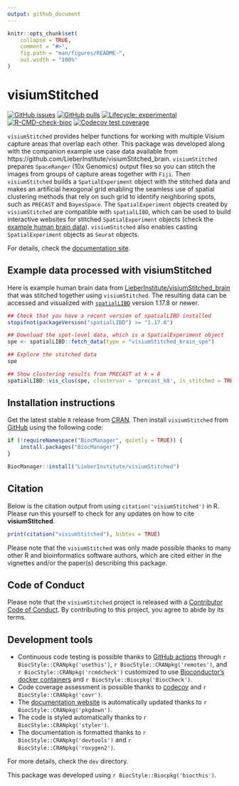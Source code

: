 ```yaml
---
output: github_document
---
```


<!-- README.md is generated from README.Rmd. Please edit that file -->

```r
knitr::opts_chunk$set(
    collapse = TRUE,
    comment = "#>",
    fig.path = "man/figures/README-",
    out.width = "100%"
)
```

# visiumStitched

<!-- badges: start -->
[![GitHub issues](https://img.shields.io/github/issues/LieberInstitute/visiumStitched)](https://github.com/LieberInstitute/visiumStitched/issues)
[![GitHub pulls](https://img.shields.io/github/issues-pr/LieberInstitute/visiumStitched)](https://github.com/LieberInstitute/visiumStitched/pulls)
[![Lifecycle: experimental](https://img.shields.io/badge/lifecycle-experimental-orange.svg)](https://lifecycle.r-lib.org/articles/stages.html#experimental)
[![R-CMD-check-bioc](https://github.com/LieberInstitute/visiumStitched/actions/workflows/check-bioc.yml/badge.svg)](https://github.com/LieberInstitute/visiumStitched/actions/workflows/check-bioc.yml)
[![Codecov test coverage](https://codecov.io/gh/LieberInstitute/visiumStitched/branch/devel/graph/badge.svg)](https://app.codecov.io/gh/LieberInstitute/visiumStitched?branch=devel)
<!-- badges: end -->

`visiumStitched` provides helper functions for working with	multiple Visium capture areas that overlap each other. This package was developed along with the companion example use case data available from https://github.com/LieberInstitute/visiumStitched_brain. `visiumStitched` prepares `SpaceRanger` (10x Genomics) output files so you can stitch the images from groups of capture areas together with `Fiji`. Then `visiumStitched` builds a `SpatialExperiment` object with the stitched data and makes an artificial hexogonal grid enabling the seamless use of spatial clustering methods that rely on such grid to identify neighboring spots, such as `PRECAST` and `BayesSpace`. The `SpatialExperiment` objects created by `visiumStitched` are compatible with `spatialLIBD`, which can be used to build interactive websites for stitched `SpatialExperiment` objects (check the [example human brain data](https://libd.shinyapps.io/visiumStitched_brain)). `visiumStitched` also enables casting `SpatialExperiment` objects as `Seurat` objects.

For details, check the [documentation site](http://research.libd.org/visiumStitched/).

## Example data processed with visiumStitched

Here is example human brain data from [LieberInstitute/visiumStitched_brain](https://github.com/LieberInstitute/visiumStitched_brain) that was stitched together using `visiumStitched`. The resulting data can be accessed and visualized with [`spatialLIBD`](https://research.libd.org/spatialLIBD/) version 1.17.8 or newer.

```r
## Check that you have a recent version of spatialLIBD installed
stopifnot(packageVersion("spatialLIBD") >= "1.17.8")

## Download the spot-level data, which is a SpatialExperiment object
spe <- spatialLIBD::fetch_data(type = "visiumStitched_brain_spe")

## Explore the stitched data
spe

## Show clustering results from PRECAST at k = 8
spatialLIBD::vis_clus(spe, clustervar = 'precast_k8', is_stitched = TRUE)
```


## Installation instructions

Get the latest stable `R` release from [CRAN](http://cran.r-project.org/). Then install `visiumStitched` from [GitHub](https://github.com/LieberInstitute/visiumStitched) using the following code:

```r
if (!requireNamespace("BiocManager", quietly = TRUE)) {
    install.packages("BiocManager")
}

BiocManager::install("LieberInstitute/visiumStitched")
```

## Citation

Below is the citation output from using `citation('visiumStitched')` in R. Please
run this yourself to check for any updates on how to cite __visiumStitched__.

```r
print(citation("visiumStitched"), bibtex = TRUE)
```

Please note that the `visiumStitched` was only made possible thanks to many other R and bioinformatics software authors, which are cited either in the vignettes and/or the paper(s) describing this package.

## Code of Conduct

Please note that the `visiumStitched` project is released with a [Contributor Code of Conduct](http://bioconductor.org/about/code-of-conduct/). By contributing to this project, you agree to abide by its terms.

## Development tools

* Continuous code testing is possible thanks to [GitHub actions](https://www.tidyverse.org/blog/2020/04/usethis-1-6-0/)  through `r BiocStyle::CRANpkg('usethis')`, `r BiocStyle::CRANpkg('remotes')`, and `r BiocStyle::CRANpkg('rcmdcheck')` customized to use [Bioconductor's docker containers](https://www.bioconductor.org/help/docker/) and `r BiocStyle::Biocpkg('BiocCheck')`.
* Code coverage assessment is possible thanks to [codecov](https://codecov.io/gh) and `r BiocStyle::CRANpkg('covr')`.
* The [documentation website](http://LieberInstitute.github.io/visiumStitched) is automatically updated thanks to `r BiocStyle::CRANpkg('pkgdown')`.
* The code is styled automatically thanks to `r BiocStyle::CRANpkg('styler')`.
* The documentation is formatted thanks to `r BiocStyle::CRANpkg('devtools')` and `r BiocStyle::CRANpkg('roxygen2')`.

For more details, check the `dev` directory.

This package was developed using `r BiocStyle::Biocpkg('biocthis')`.
